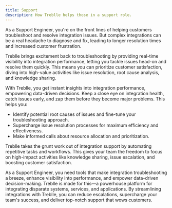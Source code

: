 ```yaml
---
title: Support
description: How Treblle helps those in a support role.
---
```


As a Support Engineer, you're on the front lines of helping customers troubleshoot and resolve integration issues. But complex integrations can be a real headache to diagnose and fix, leading to longer resolution times and increased customer frustration.

Treblle brings excitement back to troubleshooting by providing real-time visibility into integration performance, letting you tackle issues head-on and resolve them quickly. This means you can prioritize customer satisfaction, diving into high-value activities like issue resolution, root cause analysis, and knowledge sharing.

With Treblle, you get instant insights into integration performance, empowering data-driven decisions. Keep a close eye on integration health, catch issues early, and zap them before they become major problems. This helps you:

- Identify potential root causes of issues and fine-tune your troubleshooting approach.
- Supercharge issue resolution processes for maximum efficiency and effectiveness.
- Make informed calls about resource allocation and prioritization.

Treblle takes the grunt work out of integration support by automating repetitive tasks and workflows. This gives your team the freedom to focus on high-impact activities like knowledge sharing, issue escalation, and boosting customer satisfaction.

As a Support Engineer, you need tools that make integration troubleshooting a breeze, enhance visibility into performance, and empower data-driven decision-making. Treblle is made for this—a powerhouse platform for integrating disparate systems, services, and applications. By streamlining integrations with Treblle, you can reduce escalations, supercharge your team's success, and deliver top-notch support that wows customers.

